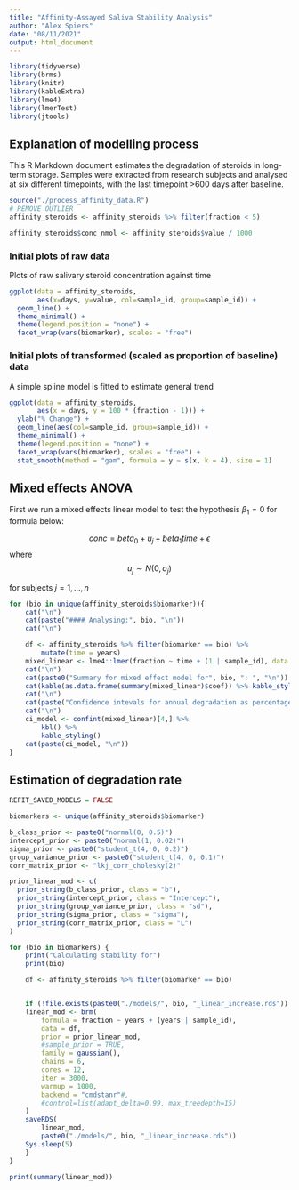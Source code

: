 ```yaml
---
title: "Affinity-Assayed Saliva Stability Analysis"
author: "Alex Spiers"
date: "08/11/2021"
output: html_document
---
```


```r
library(tidyverse)
library(brms)
library(knitr)
library(kableExtra)
library(lme4)
library(lmerTest)
library(jtools)
```

## Explanation of modelling process

This R Markdown document estimates the degradation of steroids in long-term
storage. Samples were extracted from research subjects and analysed at 
six different timepoints, with the last timepoint >600 days after baseline.

```r

source("./process_affinity_data.R")
# REMOVE OUTLIER
affinity_steroids <- affinity_steroids %>% filter(fraction < 5)

affinity_steroids$conc_nmol <- affinity_steroids$value / 1000
```

### Initial plots of raw data

Plots of raw salivary steroid concentration against time

```r
ggplot(data = affinity_steroids,
       aes(x=days, y=value, col=sample_id, group=sample_id)) +
  geom_line() +
  theme_minimal() +
  theme(legend.position = "none") +
  facet_wrap(vars(biomarker), scales = "free")
```

### Initial plots of transformed (scaled as proportion of baseline) data

A simple spline model is fitted to estimate general trend

```r
ggplot(data = affinity_steroids,
       aes(x = days, y = 100 * (fraction - 1))) +
  ylab("% Change") +
  geom_line(aes(col=sample_id, group=sample_id)) +
  theme_minimal() +
  theme(legend.position = "none") +
  facet_wrap(vars(biomarker), scales = "free") +
  stat_smooth(method = "gam", formula = y ~ s(x, k = 4), size = 1)
```

## Mixed effects ANOVA
First we run a mixed effects linear model to test the hypothesis $\beta_1 = 0$ for formula below:

$$conc = beta_0 + u_j + beta_1time + \epsilon$$
where $$u_j \sim N(0, \sigma_j)$$

for subjects $j = 1, ... ,n$

```r
for (bio in unique(affinity_steroids$biomarker)){
    cat("\n")
    cat(paste("#### Analysing:", bio, "\n"))
    cat("\n")

    df <- affinity_steroids %>% filter(biomarker == bio) %>%
        mutate(time = years)
    mixed_linear <- lme4::lmer(fraction ~ time + (1 | sample_id), data = df)
    cat("\n")
    cat(paste0("Summary for mixed effect model for", bio, ": ", "\n"))
    cat(kable(as.data.frame(summary(mixed_linear)$coef)) %>% kable_styling())
    cat("\n")
    cat(paste("Confidence intevals for annual degradation as percentage: \n"))
    cat("\n")
    ci_model <- confint(mixed_linear)[4,] %>%
        kbl() %>%
        kable_styling()
    cat(paste(ci_model, "\n"))
}
```

## Estimation of degradation rate

<!-- Only run code chunk if models are NOT all fitted --> 

```r

REFIT_SAVED_MODELS = FALSE

biomarkers <- unique(affinity_steroids$biomarker)

b_class_prior <- paste0("normal(0, 0.5)")
intercept_prior <- paste0("normal(1, 0.02)")
sigma_prior <- paste0("student_t(4, 0, 0.2)")
group_variance_prior <- paste0("student_t(4, 0, 0.1)")
corr_matrix_prior <- "lkj_corr_cholesky(2)"

prior_linear_mod <- c(
  prior_string(b_class_prior, class = "b"),
  prior_string(intercept_prior, class = "Intercept"),
  prior_string(group_variance_prior, class = "sd"),
  prior_string(sigma_prior, class = "sigma"),
  prior_string(corr_matrix_prior, class = "L")
)

for (bio in biomarkers) {
    print("Calculating stability for")
    print(bio)

    df <- affinity_steroids %>% filter(biomarker == bio)


    if (!file.exists(paste0("./models/", bio, "_linear_increase.rds")) | REFIT_SAVED_MODELS){
    linear_mod <- brm(
        formula = fraction ~ years + (years | sample_id),
        data = df,
        prior = prior_linear_mod,
        #sample_prior = TRUE,
        family = gaussian(),
        chains = 6,
        cores = 12,
        iter = 3000,
        warmup = 1000,
        backend = "cmdstanr"#,
        #control=list(adapt_delta=0.99, max_treedepth=15)
    )
    saveRDS(
        linear_mod,
        paste0("./models/", bio, "_linear_increase.rds"))
    Sys.sleep(5)
    }
}

print(summary(linear_mod))
```

<!-- Only run this section if models are already fitted --> 
